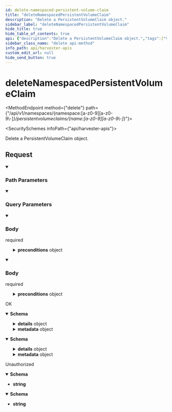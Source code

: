 ```yaml
---
id: delete-namespaced-persistent-volume-claim
title: "deleteNamespacedPersistentVolumeClaim"
description: "Delete a PersistentVolumeClaim object."
sidebar_label: "deleteNamespacedPersistentVolumeClaim"
hide_title: true
hide_table_of_contents: true
api: {"description":"Delete a PersistentVolumeClaim object.","tags":["Volumes"],"operationId":"deleteNamespacedPersistentVolumeClaim","parameters":[{"description":"The duration in seconds before the object should be deleted. Value must be non-negative integer. The value zero indicates delete immediately. If this value is nil, the default grace period for the specified type will be used. Defaults to a per object value if not specified. zero means delete immediately.","name":"gracePeriodSeconds","in":"query","schema":{"type":"integer","uniqueItems":true}},{"description":"Deprecated: please use the PropagationPolicy, this field will be deprecated in 1.7. Should the dependent objects be orphaned. If true/false, the \"orphan\" finalizer will be added to/removed from the object's finalizers list. Either this field or PropagationPolicy may be set, but not both.","name":"orphanDependents","in":"query","schema":{"type":"boolean","uniqueItems":true}},{"description":"Whether and how garbage collection will be performed. Either this field or OrphanDependents may be set, but not both. The default policy is decided by the existing finalizer set in the metadata.finalizers and the resource-specific default policy. Acceptable values are: 'Orphan' - orphan the dependents; 'Background' - allow the garbage collector to delete the dependents in the background; 'Foreground' - a cascading policy that deletes all dependents in the foreground.","name":"propagationPolicy","in":"query","schema":{"type":"string","uniqueItems":true}},{"description":"Name of the resource","name":"name","in":"path","required":true,"schema":{"type":"string","uniqueItems":true}},{"description":"Object name and auth scope, such as for teams and projects","name":"namespace","in":"path","required":true,"schema":{"type":"string","uniqueItems":true}}],"requestBody":{"content":{"application/json":{"schema":{"description":"DeleteOptions may be provided when deleting an API object.","type":"object","required":["kind","apiVersion"],"properties":{"apiVersion":{"description":"APIVersion defines the versioned schema of this representation of an object. Servers should convert recognized schemas to the latest internal value, and may reject unrecognized values. More info: https://git.k8s.io/community/contributors/devel/sig-architecture/api-conventions.md#resources","type":"string"},"dryRun":{"description":"When present, indicates that modifications should not be persisted. An invalid or unrecognized dryRun directive will result in an error response and no further processing of the request. Valid values are: - All: all dry run stages will be processed","type":"array","items":{"type":"string","default":""}},"gracePeriodSeconds":{"description":"The duration in seconds before the object should be deleted. Value must be non-negative integer. The value zero indicates delete immediately. If this value is nil, the default grace period for the specified type will be used. Defaults to a per object value if not specified. zero means delete immediately.","type":"integer","format":"int64"},"kind":{"description":"Kind is a string value representing the REST resource this object represents. Servers may infer this from the endpoint the client submits requests to. Cannot be updated. In CamelCase. More info: https://git.k8s.io/community/contributors/devel/sig-architecture/api-conventions.md#types-kinds","type":"string"},"orphanDependents":{"description":"Deprecated: please use the PropagationPolicy, this field will be deprecated in 1.7. Should the dependent objects be orphaned. If true/false, the \"orphan\" finalizer will be added to/removed from the object's finalizers list. Either this field or PropagationPolicy may be set, but not both.","type":"boolean"},"preconditions":{"description":"Must be fulfilled before a deletion is carried out. If not possible, a 409 Conflict status will be returned.","type":"object","properties":{"resourceVersion":{"description":"Specifies the target ResourceVersion","type":"string"},"uid":{"description":"Specifies the target UID.","type":"string"}}},"propagationPolicy":{"description":"Whether and how garbage collection will be performed. Either this field or OrphanDependents may be set, but not both. The default policy is decided by the existing finalizer set in the metadata.finalizers and the resource-specific default policy. Acceptable values are: 'Orphan' - orphan the dependents; 'Background' - allow the garbage collector to delete the dependents in the background; 'Foreground' - a cascading policy that deletes all dependents in the foreground.","type":"string"}}}},"application/yaml":{"schema":{"description":"DeleteOptions may be provided when deleting an API object.","type":"object","required":["kind","apiVersion"],"properties":{"apiVersion":{"description":"APIVersion defines the versioned schema of this representation of an object. Servers should convert recognized schemas to the latest internal value, and may reject unrecognized values. More info: https://git.k8s.io/community/contributors/devel/sig-architecture/api-conventions.md#resources","type":"string"},"dryRun":{"description":"When present, indicates that modifications should not be persisted. An invalid or unrecognized dryRun directive will result in an error response and no further processing of the request. Valid values are: - All: all dry run stages will be processed","type":"array","items":{"type":"string","default":""}},"gracePeriodSeconds":{"description":"The duration in seconds before the object should be deleted. Value must be non-negative integer. The value zero indicates delete immediately. If this value is nil, the default grace period for the specified type will be used. Defaults to a per object value if not specified. zero means delete immediately.","type":"integer","format":"int64"},"kind":{"description":"Kind is a string value representing the REST resource this object represents. Servers may infer this from the endpoint the client submits requests to. Cannot be updated. In CamelCase. More info: https://git.k8s.io/community/contributors/devel/sig-architecture/api-conventions.md#types-kinds","type":"string"},"orphanDependents":{"description":"Deprecated: please use the PropagationPolicy, this field will be deprecated in 1.7. Should the dependent objects be orphaned. If true/false, the \"orphan\" finalizer will be added to/removed from the object's finalizers list. Either this field or PropagationPolicy may be set, but not both.","type":"boolean"},"preconditions":{"description":"Must be fulfilled before a deletion is carried out. If not possible, a 409 Conflict status will be returned.","type":"object","properties":{"resourceVersion":{"description":"Specifies the target ResourceVersion","type":"string"},"uid":{"description":"Specifies the target UID.","type":"string"}}},"propagationPolicy":{"description":"Whether and how garbage collection will be performed. Either this field or OrphanDependents may be set, but not both. The default policy is decided by the existing finalizer set in the metadata.finalizers and the resource-specific default policy. Acceptable values are: 'Orphan' - orphan the dependents; 'Background' - allow the garbage collector to delete the dependents in the background; 'Foreground' - a cascading policy that deletes all dependents in the foreground.","type":"string"}}}}},"required":true},"responses":{"200":{"description":"OK","content":{"application/json":{"schema":{"description":"Status is a return value for calls that don't return other objects.","type":"object","required":["kind","apiVersion"],"properties":{"apiVersion":{"description":"APIVersion defines the versioned schema of this representation of an object. Servers should convert recognized schemas to the latest internal value, and may reject unrecognized values. More info: https://git.k8s.io/community/contributors/devel/sig-architecture/api-conventions.md#resources","type":"string"},"code":{"description":"Suggested HTTP return code for this status, 0 if not set.","type":"integer","format":"int32"},"details":{"description":"Extended data associated with the reason.  Each reason may define its own extended details. This field is optional and the data returned is not guaranteed to conform to any schema except that defined by the reason type.","type":"object","properties":{"causes":{"description":"The Causes array includes more details associated with the StatusReason failure. Not all StatusReasons may provide detailed causes.","type":"array","items":{"default":{},"description":"StatusCause provides more information about an api.Status failure, including cases when multiple errors are encountered.","type":"object","properties":{"field":{"description":"The field of the resource that has caused this error, as named by its JSON serialization. May include dot and postfix notation for nested attributes. Arrays are zero-indexed.  Fields may appear more than once in an array of causes due to fields having multiple errors. Optional.\n\nExamples:\n  \"name\" - the field \"name\" on the current resource\n  \"items[0].name\" - the field \"name\" on the first array entry in \"items\"","type":"string"},"message":{"description":"A human-readable description of the cause of the error.  This field may be presented as-is to a reader.","type":"string"},"reason":{"description":"A machine-readable description of the cause of the error. If this value is empty there is no information available.","type":"string"}}}},"group":{"description":"The group attribute of the resource associated with the status StatusReason.","type":"string"},"kind":{"description":"The kind attribute of the resource associated with the status StatusReason. On some operations may differ from the requested resource Kind. More info: https://git.k8s.io/community/contributors/devel/sig-architecture/api-conventions.md#types-kinds","type":"string"},"name":{"description":"The name attribute of the resource associated with the status StatusReason (when there is a single name which can be described).","type":"string"},"retryAfterSeconds":{"description":"If specified, the time in seconds before the operation should be retried. Some errors may indicate the client must take an alternate action - for those errors this field may indicate how long to wait before taking the alternate action.","type":"integer","format":"int32"},"uid":{"description":"UID of the resource. (when there is a single resource which can be described). More info: http://kubernetes.io/docs/user-guide/identifiers#uids","type":"string"}}},"kind":{"description":"Kind is a string value representing the REST resource this object represents. Servers may infer this from the endpoint the client submits requests to. Cannot be updated. In CamelCase. More info: https://git.k8s.io/community/contributors/devel/sig-architecture/api-conventions.md#types-kinds","type":"string"},"message":{"description":"A human-readable description of the status of this operation.","type":"string"},"metadata":{"description":"Standard list metadata. More info: https://git.k8s.io/community/contributors/devel/sig-architecture/api-conventions.md#types-kinds","default":{},"type":"object","properties":{"continue":{"description":"continue may be set if the user set a limit on the number of items returned, and indicates that the server has more data available. The value is opaque and may be used to issue another request to the endpoint that served this list to retrieve the next set of available objects. Continuing a consistent list may not be possible if the server configuration has changed or more than a few minutes have passed. The resourceVersion field returned when using this continue value will be identical to the value in the first response, unless you have received this token from an error message.","type":"string"},"remainingItemCount":{"description":"remainingItemCount is the number of subsequent items in the list which are not included in this list response. If the list request contained label or field selectors, then the number of remaining items is unknown and the field will be left unset and omitted during serialization. If the list is complete (either because it is not chunking or because this is the last chunk), then there are no more remaining items and this field will be left unset and omitted during serialization. Servers older than v1.15 do not set this field. The intended use of the remainingItemCount is *estimating* the size of a collection. Clients should not rely on the remainingItemCount to be set or to be exact.","type":"integer","format":"int64"},"resourceVersion":{"description":"String that identifies the server's internal version of this object that can be used by clients to determine when objects have changed. Value must be treated as opaque by clients and passed unmodified back to the server. Populated by the system. Read-only. More info: https://git.k8s.io/community/contributors/devel/sig-architecture/api-conventions.md#concurrency-control-and-consistency","type":"string"},"selfLink":{"description":"Deprecated: selfLink is a legacy read-only field that is no longer populated by the system.","type":"string"}}},"reason":{"description":"A machine-readable description of why this operation is in the \"Failure\" status. If this value is empty there is no information available. A Reason clarifies an HTTP status code but does not override it.","type":"string"},"status":{"description":"Status of the operation. One of: \"Success\" or \"Failure\". More info: https://git.k8s.io/community/contributors/devel/sig-architecture/api-conventions.md#spec-and-status","type":"string"}}}},"application/yaml":{"schema":{"description":"Status is a return value for calls that don't return other objects.","type":"object","required":["kind","apiVersion"],"properties":{"apiVersion":{"description":"APIVersion defines the versioned schema of this representation of an object. Servers should convert recognized schemas to the latest internal value, and may reject unrecognized values. More info: https://git.k8s.io/community/contributors/devel/sig-architecture/api-conventions.md#resources","type":"string"},"code":{"description":"Suggested HTTP return code for this status, 0 if not set.","type":"integer","format":"int32"},"details":{"description":"Extended data associated with the reason.  Each reason may define its own extended details. This field is optional and the data returned is not guaranteed to conform to any schema except that defined by the reason type.","type":"object","properties":{"causes":{"description":"The Causes array includes more details associated with the StatusReason failure. Not all StatusReasons may provide detailed causes.","type":"array","items":{"default":{},"description":"StatusCause provides more information about an api.Status failure, including cases when multiple errors are encountered.","type":"object","properties":{"field":{"description":"The field of the resource that has caused this error, as named by its JSON serialization. May include dot and postfix notation for nested attributes. Arrays are zero-indexed.  Fields may appear more than once in an array of causes due to fields having multiple errors. Optional.\n\nExamples:\n  \"name\" - the field \"name\" on the current resource\n  \"items[0].name\" - the field \"name\" on the first array entry in \"items\"","type":"string"},"message":{"description":"A human-readable description of the cause of the error.  This field may be presented as-is to a reader.","type":"string"},"reason":{"description":"A machine-readable description of the cause of the error. If this value is empty there is no information available.","type":"string"}}}},"group":{"description":"The group attribute of the resource associated with the status StatusReason.","type":"string"},"kind":{"description":"The kind attribute of the resource associated with the status StatusReason. On some operations may differ from the requested resource Kind. More info: https://git.k8s.io/community/contributors/devel/sig-architecture/api-conventions.md#types-kinds","type":"string"},"name":{"description":"The name attribute of the resource associated with the status StatusReason (when there is a single name which can be described).","type":"string"},"retryAfterSeconds":{"description":"If specified, the time in seconds before the operation should be retried. Some errors may indicate the client must take an alternate action - for those errors this field may indicate how long to wait before taking the alternate action.","type":"integer","format":"int32"},"uid":{"description":"UID of the resource. (when there is a single resource which can be described). More info: http://kubernetes.io/docs/user-guide/identifiers#uids","type":"string"}}},"kind":{"description":"Kind is a string value representing the REST resource this object represents. Servers may infer this from the endpoint the client submits requests to. Cannot be updated. In CamelCase. More info: https://git.k8s.io/community/contributors/devel/sig-architecture/api-conventions.md#types-kinds","type":"string"},"message":{"description":"A human-readable description of the status of this operation.","type":"string"},"metadata":{"description":"Standard list metadata. More info: https://git.k8s.io/community/contributors/devel/sig-architecture/api-conventions.md#types-kinds","default":{},"type":"object","properties":{"continue":{"description":"continue may be set if the user set a limit on the number of items returned, and indicates that the server has more data available. The value is opaque and may be used to issue another request to the endpoint that served this list to retrieve the next set of available objects. Continuing a consistent list may not be possible if the server configuration has changed or more than a few minutes have passed. The resourceVersion field returned when using this continue value will be identical to the value in the first response, unless you have received this token from an error message.","type":"string"},"remainingItemCount":{"description":"remainingItemCount is the number of subsequent items in the list which are not included in this list response. If the list request contained label or field selectors, then the number of remaining items is unknown and the field will be left unset and omitted during serialization. If the list is complete (either because it is not chunking or because this is the last chunk), then there are no more remaining items and this field will be left unset and omitted during serialization. Servers older than v1.15 do not set this field. The intended use of the remainingItemCount is *estimating* the size of a collection. Clients should not rely on the remainingItemCount to be set or to be exact.","type":"integer","format":"int64"},"resourceVersion":{"description":"String that identifies the server's internal version of this object that can be used by clients to determine when objects have changed. Value must be treated as opaque by clients and passed unmodified back to the server. Populated by the system. Read-only. More info: https://git.k8s.io/community/contributors/devel/sig-architecture/api-conventions.md#concurrency-control-and-consistency","type":"string"},"selfLink":{"description":"Deprecated: selfLink is a legacy read-only field that is no longer populated by the system.","type":"string"}}},"reason":{"description":"A machine-readable description of why this operation is in the \"Failure\" status. If this value is empty there is no information available. A Reason clarifies an HTTP status code but does not override it.","type":"string"},"status":{"description":"Status of the operation. One of: \"Success\" or \"Failure\". More info: https://git.k8s.io/community/contributors/devel/sig-architecture/api-conventions.md#spec-and-status","type":"string"}}}}}},"401":{"description":"Unauthorized","content":{"application/json":{"schema":{"type":"string"}},"application/yaml":{"schema":{"type":"string"}}}}},"method":"delete","path":"/api/v1/namespaces/{namespace:[a-z0-9][a-z0-9\\-]*}/persistentvolumeclaims/{name:[a-z0-9][a-z0-9\\-]*}","servers":[{"url":"//harvester.api.server"}],"jsonRequestBodyExample":{"apiVersion":"string","dryRun":["string"],"gracePeriodSeconds":0,"kind":"string","orphanDependents":true,"preconditions":{"resourceVersion":"string","uid":"string"},"propagationPolicy":"string"},"info":{"title":"Harvester APIs","version":"v1beta1"}}
sidebar_class_name: "delete api-method"
info_path: api/harvester-apis
custom_edit_url: null
hide_send_button: true
---
```



<h1 className={"openapi__heading"}>deleteNamespacedPersistentVolumeClaim</h1>

<MethodEndpoint method={"delete"} path={"/api/v1/namespaces/{namespace:[a-z0-9][a-z0-9\\-]*}/persistentvolumeclaims/{name:[a-z0-9][a-z0-9\\-]*}"}></MethodEndpoint>

<SecuritySchemes infoPath={"api/harvester-apis"}></SecuritySchemes>



Delete a PersistentVolumeClaim object.

## Request

<details style={{"marginBottom":"1rem"}} className={"openapi-markdown__details"} data-collapsed={false} open={true}><summary style={{}}><h3 className={"openapi-markdown__details-summary-header-params"}>Path Parameters</h3></summary><div><ul><ParamsItem className={"paramsItem"} param={{"description":"Name of the resource","name":"name","in":"path","required":true,"schema":{"type":"string","uniqueItems":true}}}></ParamsItem><ParamsItem className={"paramsItem"} param={{"description":"Object name and auth scope, such as for teams and projects","name":"namespace","in":"path","required":true,"schema":{"type":"string","uniqueItems":true}}}></ParamsItem></ul></div></details><details style={{"marginBottom":"1rem"}} className={"openapi-markdown__details"} data-collapsed={false} open={true}><summary style={{}}><h3 className={"openapi-markdown__details-summary-header-params"}>Query Parameters</h3></summary><div><ul><ParamsItem className={"paramsItem"} param={{"description":"The duration in seconds before the object should be deleted. Value must be non-negative integer. The value zero indicates delete immediately. If this value is nil, the default grace period for the specified type will be used. Defaults to a per object value if not specified. zero means delete immediately.","name":"gracePeriodSeconds","in":"query","schema":{"type":"integer","uniqueItems":true}}}></ParamsItem><ParamsItem className={"paramsItem"} param={{"description":"Deprecated: please use the PropagationPolicy, this field will be deprecated in 1.7. Should the dependent objects be orphaned. If true/false, the \"orphan\" finalizer will be added to/removed from the object's finalizers list. Either this field or PropagationPolicy may be set, but not both.","name":"orphanDependents","in":"query","schema":{"type":"boolean","uniqueItems":true}}}></ParamsItem><ParamsItem className={"paramsItem"} param={{"description":"Whether and how garbage collection will be performed. Either this field or OrphanDependents may be set, but not both. The default policy is decided by the existing finalizer set in the metadata.finalizers and the resource-specific default policy. Acceptable values are: 'Orphan' - orphan the dependents; 'Background' - allow the garbage collector to delete the dependents in the background; 'Foreground' - a cascading policy that deletes all dependents in the foreground.","name":"propagationPolicy","in":"query","schema":{"type":"string","uniqueItems":true}}}></ParamsItem></ul></div></details><MimeTabs className={"openapi-tabs__mime"} schemaType={"request"}><TabItem label={"application/json"} value={"application/json"}><details style={{}} className={"openapi-markdown__details mime"} data-collapsed={false} open={true}><summary style={{}} className={"openapi-markdown__details-summary-mime"}><h3 className={"openapi-markdown__details-summary-header-body"}>Body</h3><span className={"openapi-schema__required"}>required</span></summary><div style={{"textAlign":"left","marginLeft":"1rem"}}></div><ul style={{"marginLeft":"1rem"}}><SchemaItem collapsible={false} name={"apiVersion"} required={true} schemaName={"string"} qualifierMessage={undefined} schema={{"description":"APIVersion defines the versioned schema of this representation of an object. Servers should convert recognized schemas to the latest internal value, and may reject unrecognized values. More info: https://git.k8s.io/community/contributors/devel/sig-architecture/api-conventions.md#resources","type":"string"}}></SchemaItem><SchemaItem collapsible={false} name={"dryRun"} required={false} schemaName={"string[]"} qualifierMessage={undefined} schema={{"description":"When present, indicates that modifications should not be persisted. An invalid or unrecognized dryRun directive will result in an error response and no further processing of the request. Valid values are: - All: all dry run stages will be processed","type":"array","items":{"type":"string","default":""}}}></SchemaItem><SchemaItem collapsible={false} name={"gracePeriodSeconds"} required={false} schemaName={"int64"} qualifierMessage={undefined} schema={{"description":"The duration in seconds before the object should be deleted. Value must be non-negative integer. The value zero indicates delete immediately. If this value is nil, the default grace period for the specified type will be used. Defaults to a per object value if not specified. zero means delete immediately.","type":"integer","format":"int64"}}></SchemaItem><SchemaItem collapsible={false} name={"kind"} required={true} schemaName={"string"} qualifierMessage={undefined} schema={{"description":"Kind is a string value representing the REST resource this object represents. Servers may infer this from the endpoint the client submits requests to. Cannot be updated. In CamelCase. More info: https://git.k8s.io/community/contributors/devel/sig-architecture/api-conventions.md#types-kinds","type":"string"}}></SchemaItem><SchemaItem collapsible={false} name={"orphanDependents"} required={false} schemaName={"boolean"} qualifierMessage={undefined} schema={{"description":"Deprecated: please use the PropagationPolicy, this field will be deprecated in 1.7. Should the dependent objects be orphaned. If true/false, the \"orphan\" finalizer will be added to/removed from the object's finalizers list. Either this field or PropagationPolicy may be set, but not both.","type":"boolean"}}></SchemaItem><SchemaItem collapsible={true} className={"schemaItem"}><details style={{}} className={"openapi-markdown__details"}><summary style={{}}><span className={"openapi-schema__container"}><strong className={"openapi-schema__property"}>preconditions</strong><span className={"openapi-schema__name"}> object</span></span></summary><div style={{"marginLeft":"1rem"}}><div style={{"marginTop":".5rem","marginBottom":".5rem"}}>

Must be fulfilled before a deletion is carried out. If not possible, a 409 Conflict status will be returned.

</div><SchemaItem collapsible={false} name={"resourceVersion"} required={false} schemaName={"string"} qualifierMessage={undefined} schema={{"description":"Specifies the target ResourceVersion","type":"string"}}></SchemaItem><SchemaItem collapsible={false} name={"uid"} required={false} schemaName={"string"} qualifierMessage={undefined} schema={{"description":"Specifies the target UID.","type":"string"}}></SchemaItem></div></details></SchemaItem><SchemaItem collapsible={false} name={"propagationPolicy"} required={false} schemaName={"string"} qualifierMessage={undefined} schema={{"description":"Whether and how garbage collection will be performed. Either this field or OrphanDependents may be set, but not both. The default policy is decided by the existing finalizer set in the metadata.finalizers and the resource-specific default policy. Acceptable values are: 'Orphan' - orphan the dependents; 'Background' - allow the garbage collector to delete the dependents in the background; 'Foreground' - a cascading policy that deletes all dependents in the foreground.","type":"string"}}></SchemaItem></ul></details></TabItem><TabItem label={"application/yaml"} value={"application/yaml"}><details style={{}} className={"openapi-markdown__details mime"} data-collapsed={false} open={true}><summary style={{}} className={"openapi-markdown__details-summary-mime"}><h3 className={"openapi-markdown__details-summary-header-body"}>Body</h3><span className={"openapi-schema__required"}>required</span></summary><div style={{"textAlign":"left","marginLeft":"1rem"}}></div><ul style={{"marginLeft":"1rem"}}><SchemaItem collapsible={false} name={"apiVersion"} required={true} schemaName={"string"} qualifierMessage={undefined} schema={{"description":"APIVersion defines the versioned schema of this representation of an object. Servers should convert recognized schemas to the latest internal value, and may reject unrecognized values. More info: https://git.k8s.io/community/contributors/devel/sig-architecture/api-conventions.md#resources","type":"string"}}></SchemaItem><SchemaItem collapsible={false} name={"dryRun"} required={false} schemaName={"string[]"} qualifierMessage={undefined} schema={{"description":"When present, indicates that modifications should not be persisted. An invalid or unrecognized dryRun directive will result in an error response and no further processing of the request. Valid values are: - All: all dry run stages will be processed","type":"array","items":{"type":"string","default":""}}}></SchemaItem><SchemaItem collapsible={false} name={"gracePeriodSeconds"} required={false} schemaName={"int64"} qualifierMessage={undefined} schema={{"description":"The duration in seconds before the object should be deleted. Value must be non-negative integer. The value zero indicates delete immediately. If this value is nil, the default grace period for the specified type will be used. Defaults to a per object value if not specified. zero means delete immediately.","type":"integer","format":"int64"}}></SchemaItem><SchemaItem collapsible={false} name={"kind"} required={true} schemaName={"string"} qualifierMessage={undefined} schema={{"description":"Kind is a string value representing the REST resource this object represents. Servers may infer this from the endpoint the client submits requests to. Cannot be updated. In CamelCase. More info: https://git.k8s.io/community/contributors/devel/sig-architecture/api-conventions.md#types-kinds","type":"string"}}></SchemaItem><SchemaItem collapsible={false} name={"orphanDependents"} required={false} schemaName={"boolean"} qualifierMessage={undefined} schema={{"description":"Deprecated: please use the PropagationPolicy, this field will be deprecated in 1.7. Should the dependent objects be orphaned. If true/false, the \"orphan\" finalizer will be added to/removed from the object's finalizers list. Either this field or PropagationPolicy may be set, but not both.","type":"boolean"}}></SchemaItem><SchemaItem collapsible={true} className={"schemaItem"}><details style={{}} className={"openapi-markdown__details"}><summary style={{}}><span className={"openapi-schema__container"}><strong className={"openapi-schema__property"}>preconditions</strong><span className={"openapi-schema__name"}> object</span></span></summary><div style={{"marginLeft":"1rem"}}><div style={{"marginTop":".5rem","marginBottom":".5rem"}}>

Must be fulfilled before a deletion is carried out. If not possible, a 409 Conflict status will be returned.

</div><SchemaItem collapsible={false} name={"resourceVersion"} required={false} schemaName={"string"} qualifierMessage={undefined} schema={{"description":"Specifies the target ResourceVersion","type":"string"}}></SchemaItem><SchemaItem collapsible={false} name={"uid"} required={false} schemaName={"string"} qualifierMessage={undefined} schema={{"description":"Specifies the target UID.","type":"string"}}></SchemaItem></div></details></SchemaItem><SchemaItem collapsible={false} name={"propagationPolicy"} required={false} schemaName={"string"} qualifierMessage={undefined} schema={{"description":"Whether and how garbage collection will be performed. Either this field or OrphanDependents may be set, but not both. The default policy is decided by the existing finalizer set in the metadata.finalizers and the resource-specific default policy. Acceptable values are: 'Orphan' - orphan the dependents; 'Background' - allow the garbage collector to delete the dependents in the background; 'Foreground' - a cascading policy that deletes all dependents in the foreground.","type":"string"}}></SchemaItem></ul></details></TabItem></MimeTabs><div><div><ApiTabs><TabItem label={"200"} value={"200"}><div>

OK

</div><div><MimeTabs className={"openapi-tabs__mime"} schemaType={"response"}><TabItem label={"application/json"} value={"application/json"}><SchemaTabs className={"openapi-tabs__schema"}><TabItem label={"Schema"} value={"Schema"}><details style={{}} className={"openapi-markdown__details response"} data-collapsed={false} open={true}><summary style={{}} className={"openapi-markdown__details-summary-response"}><strong>Schema</strong></summary><div style={{"textAlign":"left","marginLeft":"1rem"}}></div><ul style={{"marginLeft":"1rem"}}><SchemaItem collapsible={false} name={"apiVersion"} required={true} schemaName={"string"} qualifierMessage={undefined} schema={{"description":"APIVersion defines the versioned schema of this representation of an object. Servers should convert recognized schemas to the latest internal value, and may reject unrecognized values. More info: https://git.k8s.io/community/contributors/devel/sig-architecture/api-conventions.md#resources","type":"string"}}></SchemaItem><SchemaItem collapsible={false} name={"code"} required={false} schemaName={"int32"} qualifierMessage={undefined} schema={{"description":"Suggested HTTP return code for this status, 0 if not set.","type":"integer","format":"int32"}}></SchemaItem><SchemaItem collapsible={true} className={"schemaItem"}><details style={{}} className={"openapi-markdown__details"}><summary style={{}}><span className={"openapi-schema__container"}><strong className={"openapi-schema__property"}>details</strong><span className={"openapi-schema__name"}> object</span></span></summary><div style={{"marginLeft":"1rem"}}><div style={{"marginTop":".5rem","marginBottom":".5rem"}}>

Extended data associated with the reason.  Each reason may define its own extended details. This field is optional and the data returned is not guaranteed to conform to any schema except that defined by the reason type.

</div><SchemaItem collapsible={true} className={"schemaItem"}><details style={{}} className={"openapi-markdown__details"}><summary style={{}}><span className={"openapi-schema__container"}><strong className={"openapi-schema__property"}>causes</strong><span className={"openapi-schema__name"}> object[]</span></span></summary><div style={{"marginLeft":"1rem"}}><div style={{"marginTop":".5rem","marginBottom":".5rem"}}>

The Causes array includes more details associated with the StatusReason failure. Not all StatusReasons may provide detailed causes.

</div><li><div style={{"fontSize":"var(--ifm-code-font-size)","opacity":"0.6","marginLeft":"-.5rem","paddingBottom":".5rem"}}>Array [</div></li><SchemaItem collapsible={false} name={"field"} required={false} schemaName={"string"} qualifierMessage={undefined} schema={{"description":"The field of the resource that has caused this error, as named by its JSON serialization. May include dot and postfix notation for nested attributes. Arrays are zero-indexed.  Fields may appear more than once in an array of causes due to fields having multiple errors. Optional.\n\nExamples:\n  \"name\" - the field \"name\" on the current resource\n  \"items[0].name\" - the field \"name\" on the first array entry in \"items\"","type":"string"}}></SchemaItem><SchemaItem collapsible={false} name={"message"} required={false} schemaName={"string"} qualifierMessage={undefined} schema={{"description":"A human-readable description of the cause of the error.  This field may be presented as-is to a reader.","type":"string"}}></SchemaItem><SchemaItem collapsible={false} name={"reason"} required={false} schemaName={"string"} qualifierMessage={undefined} schema={{"description":"A machine-readable description of the cause of the error. If this value is empty there is no information available.","type":"string"}}></SchemaItem><li><div style={{"fontSize":"var(--ifm-code-font-size)","opacity":"0.6","marginLeft":"-.5rem"}}>]</div></li></div></details></SchemaItem><SchemaItem collapsible={false} name={"group"} required={false} schemaName={"string"} qualifierMessage={undefined} schema={{"description":"The group attribute of the resource associated with the status StatusReason.","type":"string"}}></SchemaItem><SchemaItem collapsible={false} name={"kind"} required={false} schemaName={"string"} qualifierMessage={undefined} schema={{"description":"The kind attribute of the resource associated with the status StatusReason. On some operations may differ from the requested resource Kind. More info: https://git.k8s.io/community/contributors/devel/sig-architecture/api-conventions.md#types-kinds","type":"string"}}></SchemaItem><SchemaItem collapsible={false} name={"name"} required={false} schemaName={"string"} qualifierMessage={undefined} schema={{"description":"The name attribute of the resource associated with the status StatusReason (when there is a single name which can be described).","type":"string"}}></SchemaItem><SchemaItem collapsible={false} name={"retryAfterSeconds"} required={false} schemaName={"int32"} qualifierMessage={undefined} schema={{"description":"If specified, the time in seconds before the operation should be retried. Some errors may indicate the client must take an alternate action - for those errors this field may indicate how long to wait before taking the alternate action.","type":"integer","format":"int32"}}></SchemaItem><SchemaItem collapsible={false} name={"uid"} required={false} schemaName={"string"} qualifierMessage={undefined} schema={{"description":"UID of the resource. (when there is a single resource which can be described). More info: http://kubernetes.io/docs/user-guide/identifiers#uids","type":"string"}}></SchemaItem></div></details></SchemaItem><SchemaItem collapsible={false} name={"kind"} required={true} schemaName={"string"} qualifierMessage={undefined} schema={{"description":"Kind is a string value representing the REST resource this object represents. Servers may infer this from the endpoint the client submits requests to. Cannot be updated. In CamelCase. More info: https://git.k8s.io/community/contributors/devel/sig-architecture/api-conventions.md#types-kinds","type":"string"}}></SchemaItem><SchemaItem collapsible={false} name={"message"} required={false} schemaName={"string"} qualifierMessage={undefined} schema={{"description":"A human-readable description of the status of this operation.","type":"string"}}></SchemaItem><SchemaItem collapsible={true} className={"schemaItem"}><details style={{}} className={"openapi-markdown__details"}><summary style={{}}><span className={"openapi-schema__container"}><strong className={"openapi-schema__property"}>metadata</strong><span className={"openapi-schema__name"}> object</span></span></summary><div style={{"marginLeft":"1rem"}}><div style={{"marginTop":".5rem","marginBottom":".5rem"}}>

Standard list metadata. More info: https://git.k8s.io/community/contributors/devel/sig-architecture/api-conventions.md#types-kinds

</div><SchemaItem collapsible={false} name={"continue"} required={false} schemaName={"string"} qualifierMessage={undefined} schema={{"description":"continue may be set if the user set a limit on the number of items returned, and indicates that the server has more data available. The value is opaque and may be used to issue another request to the endpoint that served this list to retrieve the next set of available objects. Continuing a consistent list may not be possible if the server configuration has changed or more than a few minutes have passed. The resourceVersion field returned when using this continue value will be identical to the value in the first response, unless you have received this token from an error message.","type":"string"}}></SchemaItem><SchemaItem collapsible={false} name={"remainingItemCount"} required={false} schemaName={"int64"} qualifierMessage={undefined} schema={{"description":"remainingItemCount is the number of subsequent items in the list which are not included in this list response. If the list request contained label or field selectors, then the number of remaining items is unknown and the field will be left unset and omitted during serialization. If the list is complete (either because it is not chunking or because this is the last chunk), then there are no more remaining items and this field will be left unset and omitted during serialization. Servers older than v1.15 do not set this field. The intended use of the remainingItemCount is *estimating* the size of a collection. Clients should not rely on the remainingItemCount to be set or to be exact.","type":"integer","format":"int64"}}></SchemaItem><SchemaItem collapsible={false} name={"resourceVersion"} required={false} schemaName={"string"} qualifierMessage={undefined} schema={{"description":"String that identifies the server's internal version of this object that can be used by clients to determine when objects have changed. Value must be treated as opaque by clients and passed unmodified back to the server. Populated by the system. Read-only. More info: https://git.k8s.io/community/contributors/devel/sig-architecture/api-conventions.md#concurrency-control-and-consistency","type":"string"}}></SchemaItem><SchemaItem collapsible={false} name={"selfLink"} required={false} schemaName={"string"} qualifierMessage={undefined} schema={{"description":"Deprecated: selfLink is a legacy read-only field that is no longer populated by the system.","type":"string"}}></SchemaItem></div></details></SchemaItem><SchemaItem collapsible={false} name={"reason"} required={false} schemaName={"string"} qualifierMessage={undefined} schema={{"description":"A machine-readable description of why this operation is in the \"Failure\" status. If this value is empty there is no information available. A Reason clarifies an HTTP status code but does not override it.","type":"string"}}></SchemaItem><SchemaItem collapsible={false} name={"status"} required={false} schemaName={"string"} qualifierMessage={undefined} schema={{"description":"Status of the operation. One of: \"Success\" or \"Failure\". More info: https://git.k8s.io/community/contributors/devel/sig-architecture/api-conventions.md#spec-and-status","type":"string"}}></SchemaItem></ul></details></TabItem><TabItem label={"Example (from schema)"} value={"Example (from schema)"}><ResponseSamples responseExample={"{\n  \"apiVersion\": \"string\",\n  \"code\": 0,\n  \"details\": {\n    \"causes\": [\n      {\n        \"field\": \"string\",\n        \"message\": \"string\",\n        \"reason\": \"string\"\n      }\n    ],\n    \"group\": \"string\",\n    \"kind\": \"string\",\n    \"name\": \"string\",\n    \"retryAfterSeconds\": 0,\n    \"uid\": \"string\"\n  },\n  \"kind\": \"string\",\n  \"message\": \"string\",\n  \"metadata\": {\n    \"continue\": \"string\",\n    \"remainingItemCount\": 0,\n    \"resourceVersion\": \"string\",\n    \"selfLink\": \"string\"\n  },\n  \"reason\": \"string\",\n  \"status\": \"string\"\n}"} language={"json"}></ResponseSamples></TabItem></SchemaTabs></TabItem><TabItem label={"application/yaml"} value={"application/yaml"}><SchemaTabs className={"openapi-tabs__schema"}><TabItem label={"Schema"} value={"Schema"}><details style={{}} className={"openapi-markdown__details response"} data-collapsed={false} open={true}><summary style={{}} className={"openapi-markdown__details-summary-response"}><strong>Schema</strong></summary><div style={{"textAlign":"left","marginLeft":"1rem"}}></div><ul style={{"marginLeft":"1rem"}}><SchemaItem collapsible={false} name={"apiVersion"} required={true} schemaName={"string"} qualifierMessage={undefined} schema={{"description":"APIVersion defines the versioned schema of this representation of an object. Servers should convert recognized schemas to the latest internal value, and may reject unrecognized values. More info: https://git.k8s.io/community/contributors/devel/sig-architecture/api-conventions.md#resources","type":"string"}}></SchemaItem><SchemaItem collapsible={false} name={"code"} required={false} schemaName={"int32"} qualifierMessage={undefined} schema={{"description":"Suggested HTTP return code for this status, 0 if not set.","type":"integer","format":"int32"}}></SchemaItem><SchemaItem collapsible={true} className={"schemaItem"}><details style={{}} className={"openapi-markdown__details"}><summary style={{}}><span className={"openapi-schema__container"}><strong className={"openapi-schema__property"}>details</strong><span className={"openapi-schema__name"}> object</span></span></summary><div style={{"marginLeft":"1rem"}}><div style={{"marginTop":".5rem","marginBottom":".5rem"}}>

Extended data associated with the reason.  Each reason may define its own extended details. This field is optional and the data returned is not guaranteed to conform to any schema except that defined by the reason type.

</div><SchemaItem collapsible={true} className={"schemaItem"}><details style={{}} className={"openapi-markdown__details"}><summary style={{}}><span className={"openapi-schema__container"}><strong className={"openapi-schema__property"}>causes</strong><span className={"openapi-schema__name"}> object[]</span></span></summary><div style={{"marginLeft":"1rem"}}><div style={{"marginTop":".5rem","marginBottom":".5rem"}}>

The Causes array includes more details associated with the StatusReason failure. Not all StatusReasons may provide detailed causes.

</div><li><div style={{"fontSize":"var(--ifm-code-font-size)","opacity":"0.6","marginLeft":"-.5rem","paddingBottom":".5rem"}}>Array [</div></li><SchemaItem collapsible={false} name={"field"} required={false} schemaName={"string"} qualifierMessage={undefined} schema={{"description":"The field of the resource that has caused this error, as named by its JSON serialization. May include dot and postfix notation for nested attributes. Arrays are zero-indexed.  Fields may appear more than once in an array of causes due to fields having multiple errors. Optional.\n\nExamples:\n  \"name\" - the field \"name\" on the current resource\n  \"items[0].name\" - the field \"name\" on the first array entry in \"items\"","type":"string"}}></SchemaItem><SchemaItem collapsible={false} name={"message"} required={false} schemaName={"string"} qualifierMessage={undefined} schema={{"description":"A human-readable description of the cause of the error.  This field may be presented as-is to a reader.","type":"string"}}></SchemaItem><SchemaItem collapsible={false} name={"reason"} required={false} schemaName={"string"} qualifierMessage={undefined} schema={{"description":"A machine-readable description of the cause of the error. If this value is empty there is no information available.","type":"string"}}></SchemaItem><li><div style={{"fontSize":"var(--ifm-code-font-size)","opacity":"0.6","marginLeft":"-.5rem"}}>]</div></li></div></details></SchemaItem><SchemaItem collapsible={false} name={"group"} required={false} schemaName={"string"} qualifierMessage={undefined} schema={{"description":"The group attribute of the resource associated with the status StatusReason.","type":"string"}}></SchemaItem><SchemaItem collapsible={false} name={"kind"} required={false} schemaName={"string"} qualifierMessage={undefined} schema={{"description":"The kind attribute of the resource associated with the status StatusReason. On some operations may differ from the requested resource Kind. More info: https://git.k8s.io/community/contributors/devel/sig-architecture/api-conventions.md#types-kinds","type":"string"}}></SchemaItem><SchemaItem collapsible={false} name={"name"} required={false} schemaName={"string"} qualifierMessage={undefined} schema={{"description":"The name attribute of the resource associated with the status StatusReason (when there is a single name which can be described).","type":"string"}}></SchemaItem><SchemaItem collapsible={false} name={"retryAfterSeconds"} required={false} schemaName={"int32"} qualifierMessage={undefined} schema={{"description":"If specified, the time in seconds before the operation should be retried. Some errors may indicate the client must take an alternate action - for those errors this field may indicate how long to wait before taking the alternate action.","type":"integer","format":"int32"}}></SchemaItem><SchemaItem collapsible={false} name={"uid"} required={false} schemaName={"string"} qualifierMessage={undefined} schema={{"description":"UID of the resource. (when there is a single resource which can be described). More info: http://kubernetes.io/docs/user-guide/identifiers#uids","type":"string"}}></SchemaItem></div></details></SchemaItem><SchemaItem collapsible={false} name={"kind"} required={true} schemaName={"string"} qualifierMessage={undefined} schema={{"description":"Kind is a string value representing the REST resource this object represents. Servers may infer this from the endpoint the client submits requests to. Cannot be updated. In CamelCase. More info: https://git.k8s.io/community/contributors/devel/sig-architecture/api-conventions.md#types-kinds","type":"string"}}></SchemaItem><SchemaItem collapsible={false} name={"message"} required={false} schemaName={"string"} qualifierMessage={undefined} schema={{"description":"A human-readable description of the status of this operation.","type":"string"}}></SchemaItem><SchemaItem collapsible={true} className={"schemaItem"}><details style={{}} className={"openapi-markdown__details"}><summary style={{}}><span className={"openapi-schema__container"}><strong className={"openapi-schema__property"}>metadata</strong><span className={"openapi-schema__name"}> object</span></span></summary><div style={{"marginLeft":"1rem"}}><div style={{"marginTop":".5rem","marginBottom":".5rem"}}>

Standard list metadata. More info: https://git.k8s.io/community/contributors/devel/sig-architecture/api-conventions.md#types-kinds

</div><SchemaItem collapsible={false} name={"continue"} required={false} schemaName={"string"} qualifierMessage={undefined} schema={{"description":"continue may be set if the user set a limit on the number of items returned, and indicates that the server has more data available. The value is opaque and may be used to issue another request to the endpoint that served this list to retrieve the next set of available objects. Continuing a consistent list may not be possible if the server configuration has changed or more than a few minutes have passed. The resourceVersion field returned when using this continue value will be identical to the value in the first response, unless you have received this token from an error message.","type":"string"}}></SchemaItem><SchemaItem collapsible={false} name={"remainingItemCount"} required={false} schemaName={"int64"} qualifierMessage={undefined} schema={{"description":"remainingItemCount is the number of subsequent items in the list which are not included in this list response. If the list request contained label or field selectors, then the number of remaining items is unknown and the field will be left unset and omitted during serialization. If the list is complete (either because it is not chunking or because this is the last chunk), then there are no more remaining items and this field will be left unset and omitted during serialization. Servers older than v1.15 do not set this field. The intended use of the remainingItemCount is *estimating* the size of a collection. Clients should not rely on the remainingItemCount to be set or to be exact.","type":"integer","format":"int64"}}></SchemaItem><SchemaItem collapsible={false} name={"resourceVersion"} required={false} schemaName={"string"} qualifierMessage={undefined} schema={{"description":"String that identifies the server's internal version of this object that can be used by clients to determine when objects have changed. Value must be treated as opaque by clients and passed unmodified back to the server. Populated by the system. Read-only. More info: https://git.k8s.io/community/contributors/devel/sig-architecture/api-conventions.md#concurrency-control-and-consistency","type":"string"}}></SchemaItem><SchemaItem collapsible={false} name={"selfLink"} required={false} schemaName={"string"} qualifierMessage={undefined} schema={{"description":"Deprecated: selfLink is a legacy read-only field that is no longer populated by the system.","type":"string"}}></SchemaItem></div></details></SchemaItem><SchemaItem collapsible={false} name={"reason"} required={false} schemaName={"string"} qualifierMessage={undefined} schema={{"description":"A machine-readable description of why this operation is in the \"Failure\" status. If this value is empty there is no information available. A Reason clarifies an HTTP status code but does not override it.","type":"string"}}></SchemaItem><SchemaItem collapsible={false} name={"status"} required={false} schemaName={"string"} qualifierMessage={undefined} schema={{"description":"Status of the operation. One of: \"Success\" or \"Failure\". More info: https://git.k8s.io/community/contributors/devel/sig-architecture/api-conventions.md#spec-and-status","type":"string"}}></SchemaItem></ul></details></TabItem><TabItem label={"Example (from schema)"} value={"Example (from schema)"}><ResponseSamples responseExample={"{\n  \"apiVersion\": \"string\",\n  \"code\": 0,\n  \"details\": {\n    \"causes\": [\n      {\n        \"field\": \"string\",\n        \"message\": \"string\",\n        \"reason\": \"string\"\n      }\n    ],\n    \"group\": \"string\",\n    \"kind\": \"string\",\n    \"name\": \"string\",\n    \"retryAfterSeconds\": 0,\n    \"uid\": \"string\"\n  },\n  \"kind\": \"string\",\n  \"message\": \"string\",\n  \"metadata\": {\n    \"continue\": \"string\",\n    \"remainingItemCount\": 0,\n    \"resourceVersion\": \"string\",\n    \"selfLink\": \"string\"\n  },\n  \"reason\": \"string\",\n  \"status\": \"string\"\n}"} language={"json"}></ResponseSamples></TabItem></SchemaTabs></TabItem></MimeTabs></div></TabItem><TabItem label={"401"} value={"401"}><div>

Unauthorized

</div><div><MimeTabs className={"openapi-tabs__mime"} schemaType={"response"}><TabItem label={"application/json"} value={"application/json"}><SchemaTabs className={"openapi-tabs__schema"}><TabItem label={"Schema"} value={"Schema"}><details style={{}} className={"openapi-markdown__details response"} data-collapsed={false} open={true}><summary style={{}} className={"openapi-markdown__details-summary-response"}><strong>Schema</strong></summary><div style={{"textAlign":"left","marginLeft":"1rem"}}></div><ul style={{"marginLeft":"1rem"}}><li><div><strong>string</strong></div></li></ul></details></TabItem></SchemaTabs></TabItem><TabItem label={"application/yaml"} value={"application/yaml"}><SchemaTabs className={"openapi-tabs__schema"}><TabItem label={"Schema"} value={"Schema"}><details style={{}} className={"openapi-markdown__details response"} data-collapsed={false} open={true}><summary style={{}} className={"openapi-markdown__details-summary-response"}><strong>Schema</strong></summary><div style={{"textAlign":"left","marginLeft":"1rem"}}></div><ul style={{"marginLeft":"1rem"}}><li><div><strong>string</strong></div></li></ul></details></TabItem></SchemaTabs></TabItem></MimeTabs></div></TabItem></ApiTabs></div></div>
      
